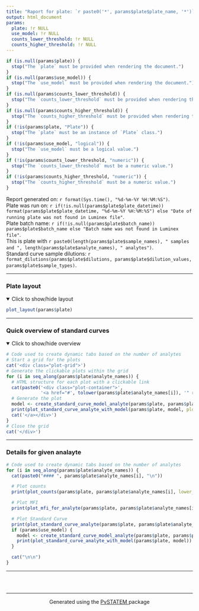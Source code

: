```yaml
---
title: "Raport for plate: `r paste0('*', params$plate$plate_name, '*')`"
output: html_document
params:
  plate: !r NULL
  use_model: !r NULL
  counts_lower_threshold: !r NULL
  counts_higher_threshold: !r NULL
---
```


```r
if (is.null(params$plate)) {
  stop("The `plate` must be provided when rendering the document.")
}
if (is.null(params$use_model)) {
  stop("The `use_model` must be provided when rendering the document.")
}
if (is.null(params$counts_lower_threshold)) {
  stop("The `counts_lower_threshold` must be provided when rendering the document.")
}
if (is.null(params$counts_higher_threshold)) {
  stop("The `counts_higher_threshold` must be provided when rendering the document.")
}
if (!is(params$plate, "Plate")) {
  stop("The `plate` must be an instance of `Plate` class.")
}
if (!is(params$use_model, "logical")) {
  stop("The `use_model` must be a logical value.")
}
if (!is(params$counts_lower_threshold, "numeric")) {
  stop("The `counts_lower_threshold` must be a numeric value.")
}
if (!is(params$counts_higher_threshold, "numeric")) {
  stop("The `counts_higher_threshold` must be a numeric value.")
}
```

Report generated on:  `r format(Sys.time(), "%d-%m-%Y %H:%M:%S")`.  
Plate was run on: `r if(!is.null(params$plate$plate_datetime)) format(params$plate$plate_datetime, "%d-%m-%Y %H:%M:%S") else "Date of running plate was not found in Luminex file"`.  
Plate batch name: `r if(!is.null(params$plate$batch_name)) params$plate$batch_name else "Batch name was not found in Luminex file"`.  
This is plate with `r paste0(length(params$plate$sample_names), " samples and ", length(params$plate$analyte_names), " analytes")`.  
Standard curve sample dilutions: `r format_dilutions(params$plate$dilutions, params$plate$dilution_values, params$plate$sample_types)`.


-------------------


### Plate layout

<details open>
  <summary>Click to show/hide layout</summary>
```r
plot_layout(params$plate)
```
</details>


------------------

### Quick overview of standard curves

<details open>
  <summary>Click to show/hide overview</summary>

<style>
  /* Set up a grid layout with 5 items per row */
  .plot-grid {
    display: grid;
    grid-template-columns: repeat(5, 1fr);
    gap: 5px; /* Space between the plots */
  }

  .plot-container {
    border: 2px solid transparent;
    transition: border-color 0.3s ease;
    transition: box-shadow 0.3s ease;
    border-radius: 5px;
  }

  .plot-container.active {
    border-color: rgba(0, 0, 0, 0.65);
    box-shadow: 0 0 10px rgba(0, 0, 0, 0.6); 
  }

  .plot-container img {
    border-radius: 5px;
  }
</style>

<script>
  document.addEventListener('DOMContentLoaded', function () {
    var plotLinks = document.querySelectorAll('.plot-container a');

    plotLinks.forEach(function (link) {
      link.addEventListener('click', function (event) {
        
        var plotContainer = this.closest('.plot-container');
        var plots = document.querySelectorAll('.plot-container');
        var generated_tablist = document.querySelectorAll('.nav.nav-tabs li');

        // Remove 'active' class from all plots and add to the clicked one
        plots.forEach(function (p) {
          p.classList.remove('active');
        });
        generated_tablist.forEach(function (p) {
          p.classList.remove('active');
        });
        plotContainer.classList.add('active');

        // Scroll to the target section after a delay
        var targetId = this.getAttribute('href').substring(1);
        var targetElement = document.getElementById(targetId);

        if (targetElement) {
          setTimeout(function () {
            targetElement.scrollIntoView({
              behavior: 'smooth',
              block: 'start'
            });
          }, 160);
        }
      });
    });
  });
</script>



```r
# Code used to create dynamic tabs based on the number of analytes
# Start a grid for the plots
cat('<div class="plot-grid">')
# Generate the clickable plots within the grid
for (i in seq_along(params$plate$analyte_names)) {
  # HTML structure for each plot with a clickable link
  cat(paste0('<div class="plot-container">',
             '<a href="#', tolower(params$plate$analyte_names[i]), '" role="tab" data-toggle="tab" aria-controls="', tolower(params$plate$analyte_names[i]), '" aria-expanded="false">'))
  # Generate the plot
  model <- create_standard_curve_model_analyte(params$plate, params$plate$analyte_names[i])
  print(plot_standard_curve_analyte_with_model(params$plate, model, plot_legend = FALSE, plot_asymptote = FALSE, plot_rau_bounds = FALSE))
  cat('</a></div>')
}
# Close the grid
cat('</div>')
```
</details>

------------------
 
### Details for given analayte {.tabset .tabset-fade}

```r
# Code used to create dynamic tabs based on the number of analytes
for (i in seq_along(params$plate$analyte_names)) {
  cat(paste0("#### ", params$plate$analyte_names[i], "\n"))

  # Plot counts
  print(plot_counts(params$plate, params$plate$analyte_names[i], lower_threshold = params$counts_lower_threshold, higher_threshold = params$counts_higher_threshold))

  # Plot MFI
  print(plot_mfi_for_analyte(params$plate, params$plate$analyte_names[i], plot_type = "violin"))

  # Plot Standard Curve
  print(plot_standard_curve_analyte(params$plate, params$plate$analyte_names[i]))
  if (params$use_model) {
    model <- create_standard_curve_model_analyte(params$plate, params$plate$analyte_names[i])
    print(plot_standard_curve_analyte_with_model(params$plate, model))
  }

  cat("\n\n")
}
```

------------------

### &nbsp;

<hr />
<p style="text-align: center;">Generated using the <a href="https://github.com/mini-pw/PvSTATEM">PvSTATEM </a> package </p>



